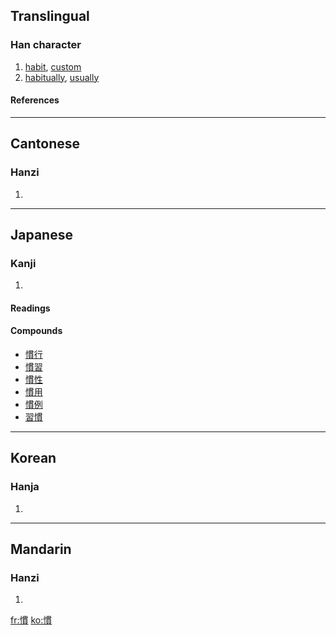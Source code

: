 {{see|惯}}

==Translingual==
===Han character===
{{Han char|rn=61|rad=心|as=11|sn=14|four=9708<sub>6</sub>|canj=心田十金 (PWJC)}}
# [[habit]], [[custom]]
# [[habitually]], [[usually]]
====References====
{{Han ref|kx=0399.130|dkj=11111|dj=0739.010|hdz=42349.010|uh=6163|ud=24931|bh=BA44|bd=47684}}

----
==Cantonese==
===Hanzi===
{{yue-hanzi|jyut=|y=gwaan3}}
# {{defn|Cantonese}}

----
==Japanese==
===Kanji===
{{ja-kanji|grade=5|rs=心11}}
# {{defn|Japanese}} 
====Readings====
{{ja-readings|on=[[かん]] (kan)|kun=[[なれる]] (nareru), [[ならわし]] (narawashi), [[ならす]] (narasu)}}

====Compounds====
*[[慣行]]
*[[慣習]]
*[[慣性]]
*[[慣用]]
*[[慣例]]
*[[習慣]]

----
==Korean==
===Hanja===
{{ko-hanja|hangeul=관|eumhun=|rv=gwan|mr=kwan|y=kwan}}
# {{defn|Korean}}

----
==Mandarin==
===Hanzi===
{{cmn-hanzi|sim=惯|pin=[[guàn]] (guan4)|wg=kuan<sup>4</sup>}}
# {{defn|Mandarin}}

[[fr:慣]]
[[ko:慣]]
